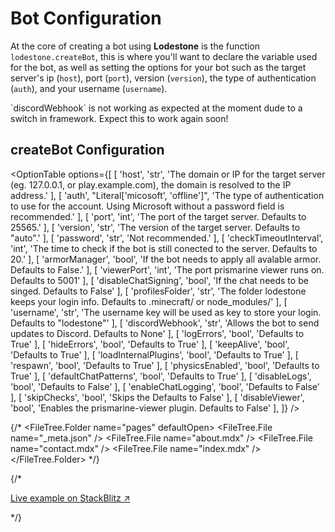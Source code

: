 # Bot Configuration

At the core of creating a bot using **Lodestone** is the function `lodestone.createBot`, this is where you'll want to declare the variable used for the bot, as well as setting the options for your bot such as the target server's ip (`host`), port (`port`), version (`version`), the type of authentication (`auth`), and your username (`username`).


<Callout>
  `discordWebhook` is not working as expected at the moment dude to a switch in framework. Expect this to work again soon!
</Callout>

## createBot Configuration
<OptionTable
  options={[
    [
      'host',
      'str',
      'The domain or IP for the target server (eg. 127.0.0.1, or play.example.com), the domain is resolved to the IP address.'
    ],
    [
      'auth',
      "Literal['micosoft', 'offline']",
      'The type of authentication to use for the account. Using Microsoft without a password field is recommended.'
    ],
    [
      'port',
      'int',
      'The port of the target server. Defaults to 25565.'
    ],
    [
      'version',
      'str',
      'The version of the target server. Defaults to "auto".'
    ],
    [
      'password',
      'str',
      'Not recommended.'
    ],
    [
      'checkTimeoutInterval',
      'int',
      'The time to check if the bot is still conected to the server. Defaults to 20.'
    ],
    [
      'armorManager',
      'bool',
      'If the bot needs to apply all avalable armor. Defaults to False.'
    ],
    [
      'viewerPort',
      'int',
      'The port prismarine viewer runs on. Defaults to 5001'
    ],
    [
      'disableChatSigning',
      'bool',
      'If the chat needs to be singed. Defaults to False'
    ],
    [
      'profilesFolder',
      'str',
      'The folder lodestone keeps your login info. Defaults to .minecraft/ or node_modules/'
    ],
    [
      'username',
      'str',
      'The username key will be used as key to store your login. Defaults to "lodestone"'
    ],
    [
      'discordWebhook',
      'str',
      'Allows the bot to send updates to Discord. Defaults to None'
    ],
    [
      'logErrors',
      'bool',
      'Defaults to True'
    ],
    [
      'hideErrors',
      'bool',
      'Defaults to True'
    ],
    [
      'keepAlive',
      'bool',
      'Defaults to True'
    ],
    [
      'loadInternalPlugins',
      'bool',
      'Defaults to True'
    ],
    [
      'respawn',
      'bool',
      'Defaults to True'
    ],
    [
      'physicsEnabled',
      'bool',
      'Defaults to True'
    ],
    [
      'defaultChatPatterns',
      'bool',
      'Defaults to True'
    ],
    [
      'disableLogs',
      'bool',
      'Defaults to False'
    ],
    [
      'enableChatLogging',
      'bool',
      'Defaults to False'
    ],
    [
      'skipChecks',
      'bool',
      'Skips the Defaults to False'
    ],
    [
      'disableViewer',
      'bool',
      'Enables the prismarine-viewer plugin. Defaults to False'
    ],
  ]}
/>

{/* <FileTree>
  <FileTree.Folder name="pages" defaultOpen>
    <FileTree.File name="_meta.json" />
    <FileTree.File name="about.mdx" />
    <FileTree.File name="contact.mdx" />
    <FileTree.File name="index.mdx" />
  </FileTree.Folder>
</FileTree> */}



{/* <div className="mt-4 text-center text-sm">
  [Live example on StackBlitz
  ↗](https://stackblitz.com/edit/Lodestone-2-docs-hg77h3?file=pages%2F_meta.json,pages%2Findex.mdx)
</div> */}
